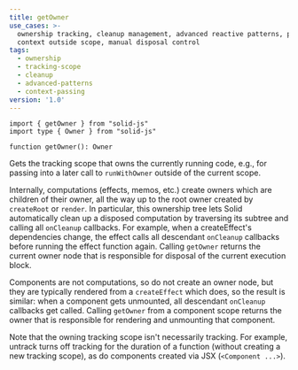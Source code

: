 ```yaml
---
title: getOwner
use_cases: >-
  ownership tracking, cleanup management, advanced reactive patterns, passing
  context outside scope, manual disposal control
tags:
  - ownership
  - tracking-scope
  - cleanup
  - advanced-patterns
  - context-passing
version: '1.0'
---
```


```tsx
import { getOwner } from "solid-js"
import type { Owner } from "solid-js"

function getOwner(): Owner

```

Gets the tracking scope that owns the currently running code, e.g., for passing into a later call to `runWithOwner` outside of the current scope.

Internally, computations (effects, memos, etc.) create owners which are children of their owner, all the way up to the root owner created by `createRoot` or `render`. 
In particular, this ownership tree lets Solid automatically clean up a disposed computation by traversing its subtree and calling all `onCleanup` callbacks. 
For example, when a createEffect's dependencies change, the effect calls all descendant `onCleanup` callbacks before running the effect function again. 
Calling `getOwner` returns the current owner node that is responsible for disposal of the current execution block.

Components are not computations, so do not create an owner node, but they are typically rendered from a `createEffect` which does, so the result is similar: when a component gets unmounted, all descendant `onCleanup` callbacks get called. 
Calling `getOwner` from a component scope returns the owner that is responsible for rendering and unmounting that component.

Note that the owning tracking scope isn't necessarily tracking. 
For example, untrack turns off tracking for the duration of a function (without creating a new tracking scope), as do components created via JSX (`<Component ...>`).
